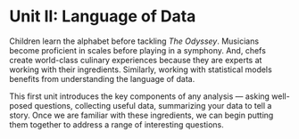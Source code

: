 # Unit II: Language of Data {-}

Children learn the alphabet before tackling _The Odyssey_.  Musicians become proficient in scales before playing in a symphony.  And, chefs create world-class culinary experiences because they are experts at working with their ingredients.  Similarly, working with statistical models benefits from understanding the language of data.

This first unit introduces the key components of any analysis --- asking well-posed questions, collecting useful data, summarizing your data to tell a story.  Once we are familiar with these ingredients, we can begin putting them together to address a range of interesting questions.